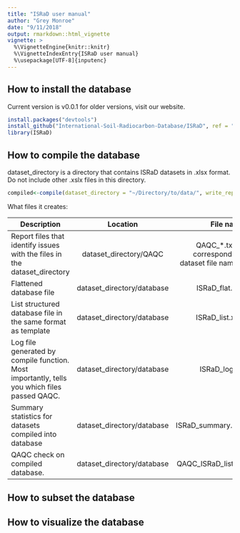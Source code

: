 ```yaml
---
title: "ISRaD user manual"
author: "Grey Monroe"
date: "9/11/2018"
output: rmarkdown::html_vignette
vignette: >
  %\VignetteEngine{knitr::knitr}
  %\VignetteIndexEntry{ISRaD user manual}
  %\usepackage[UTF-8]{inputenc}
---
```


## How to install the database
Current version is v0.0.1 
for older versions, visit our website.

```r
install.packages("devtools")
install_github("International-Soil-Radiocarbon-Database/ISRaD", ref = "dev")
library(ISRaD)
```

## How to compile the database
dataset_directory is a directory that contains ISRaD datasets in .xlsx format. Do not include other .xslx files in this directory.
```r
compiled<-compile(dataset_directory = "~/Directory/to/data/", write_report = T, write_out = T, return="flat")
```
What files it creates:

| Description | Location | File name |
| ----------------------------- |:-------:| ------------:|
| Report files that identify issues with the files in the dataset_directory | dataset_directory/QAQC  | QAQC_\*.txt (\* corresponds to dataset file names) |
| Flattened database file    | dataset_directory/database       |   ISRaD_flat.csv |
| List structured database file in the same format as template | dataset_directory/database  |    ISRaD_list.xlsx |
| Log file generated by compile function. Most importantly, tells you which files passed QAQC. | dataset_directory/database  |   ISRaD_log.txt |
| Summary statistics for datasets compiled into database | dataset_directory/database  |   ISRaD_summary.csv |
| QAQC check on compiled database. | dataset_directory/database  |  QAQC_ISRaD_list.txt |



## How to subset the database

## How to visualize the database




